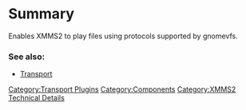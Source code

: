 {{ComponentHeader}}

=Summary=
Enables XMMS2 to play files using protocols supported by gnomevfs.

===See also:===
* [[Component:Transport | Transport]]

[[Category:Transport Plugins]]
[[Category:Components]]
[[Category:XMMS2 Technical Details]]